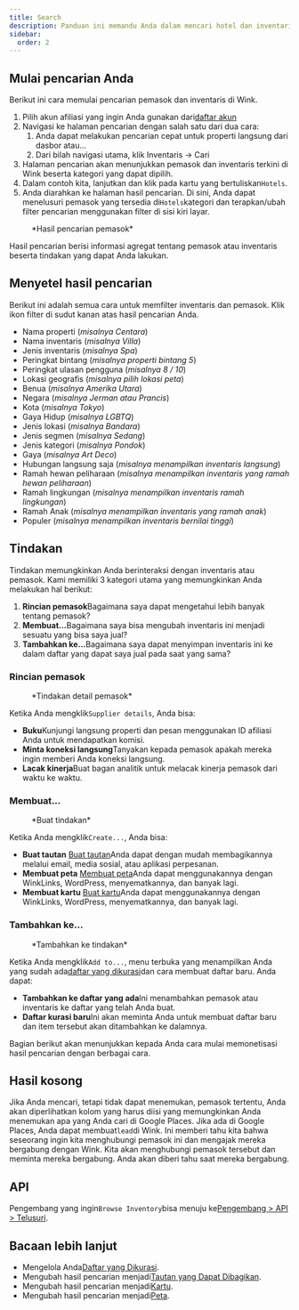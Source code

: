 ```yaml
---
title: Search
description: Panduan ini memandu Anda dalam mencari hotel dan inventaris.
sidebar:
  order: 2
---
```


## Mulai pencarian Anda

Berikut ini cara memulai pencarian pemasok dan inventaris di Wink.

1. Pilih akun afiliasi yang ingin Anda gunakan dari[daftar akun](https://studio.wink.travel/company/list)
2. Navigasi ke halaman pencarian dengan salah satu dari dua cara:
   1. Anda dapat melakukan pencarian cepat untuk properti langsung dari dasbor atau...
   2. Dari bilah navigasi utama, klik Inventaris → Cari
3. Halaman pencarian akan menunjukkan pemasok dan inventaris terkini di Wink beserta kategori yang dapat dipilih.
4. Dalam contoh kita, lanjutkan dan klik pada kartu yang bertuliskan`Hotels`.
5. Anda diarahkan ke halaman hasil pencarian. Di sini, Anda dapat menelusuri pemasok yang tersedia di`Hotels`kategori dan terapkan/ubah filter pencarian menggunakan filter di sisi kiri layar.

<figure>
  <CloudinaryImage width="700" height="570" resize="scale" quality="best" alt="Hasil pencarian" src="academy/search-results" errorImage="noimage_opaque_nyrtl0.png" />

  <figcaption>*Hasil pencarian pemasok*</figcaption>
</figure>


Hasil pencarian berisi informasi agregat tentang pemasok atau inventaris beserta tindakan yang dapat Anda lakukan.

## Menyetel hasil pencarian

Berikut ini adalah semua cara untuk memfilter inventaris dan pemasok. Klik ikon filter di sudut kanan atas hasil pencarian Anda.

* Nama properti (*misalnya Centara*)
* Nama inventaris (*misalnya Villa*)
* Jenis inventaris (*misalnya Spa*)
* Peringkat bintang (*misalnya properti bintang 5*)
* Peringkat ulasan pengguna (*misalnya 8 / 10*)
* Lokasi geografis (*misalnya pilih lokasi peta*)
* Benua (*misalnya Amerika Utara*)
* Negara (*misalnya Jerman atau Prancis*)
* Kota (*misalnya Tokyo*)
* Gaya Hidup (*misalnya LGBTQ*)
* Jenis lokasi (*misalnya Bandara*)
* Jenis segmen (*misalnya Sedang*)
* Jenis kategori (*misalnya Pondok*)
* Gaya (*misalnya Art Deco*)
* Hubungan langsung saja (*misalnya menampilkan inventaris langsung*)
* Ramah hewan peliharaan (*misalnya menampilkan inventaris yang ramah hewan peliharaan*)
* Ramah lingkungan (*misalnya menampilkan inventaris ramah lingkungan*)
* Ramah Anak (*misalnya menampilkan inventaris yang ramah anak*)
* Populer (*misalnya menampilkan inventaris bernilai tinggi*)

## Tindakan

Tindakan memungkinkan Anda berinteraksi dengan inventaris atau pemasok. Kami memiliki 3 kategori utama yang memungkinkan Anda melakukan hal berikut:

1. **Rincian pemasok**Bagaimana saya dapat mengetahui lebih banyak tentang pemasok?
2. **Membuat...**&#x42;agaimana saya bisa mengubah inventaris ini menjadi sesuatu yang bisa saya jual?
3. **Tambahkan ke...**&#x42;agaimana saya dapat menyimpan inventaris ini ke dalam daftar yang dapat saya jual pada saat yang sama?

### Rincian pemasok

<figure>
  <CloudinaryImage width="350" height="190" resize="scale" quality="best" alt="Rincian pemasok" src="academy/supplier-details" errorImage="noimage_opaque_nyrtl0.png" />

  <figcaption>*Tindakan detail pemasok*</figcaption>
</figure>


Ketika Anda mengklik`Supplier details`, Anda bisa:

* **Buku**Kunjungi langsung properti dan pesan menggunakan ID afiliasi Anda untuk mendapatkan komisi.
* **Minta koneksi langsung**Tanyakan kepada pemasok apakah mereka ingin memberi Anda koneksi langsung.
* **Lacak kinerja**Buat bagan analitik untuk melacak kinerja pemasok dari waktu ke waktu.

### Membuat...

<figure>
  <CloudinaryImage width="350" height="238" resize="scale" quality="best" alt="Tindakan" src="academy/inventory-actions" errorImage="noimage_opaque_nyrtl0.png" />

  <figcaption>*Buat tindakan*</figcaption>
</figure>


Ketika Anda mengklik`Create...`, Anda bisa:

* **Buat tautan** [Buat tautan](/studio/shareable-links)Anda dapat dengan mudah membagikannya melalui email, media sosial, atau aplikasi perpesanan.
* **Membuat peta** [Membuat peta](/studio/maps)Anda dapat menggunakannya dengan WinkLinks, WordPress, menyematkannya, dan banyak lagi.
* **Membuat kartu** [Buat kartu](/studio/cards)Anda dapat menggunakannya dengan WinkLinks, WordPress, menyematkannya, dan banyak lagi.

### Tambahkan ke...

<figure>
  <CloudinaryImage width="350" height="203" resize="scale" quality="best" alt="Tindakan" src="academy/add-to" errorImage="noimage_opaque_nyrtl0.png" />

  <figcaption>*Tambahkan ke tindakan*</figcaption>
</figure>


Ketika Anda mengklik`Add to...`, menu terbuka yang menampilkan Anda yang sudah ada[daftar yang dikurasi](/studio/curated-lists)dan cara membuat daftar baru. Anda dapat:

* **Tambahkan ke daftar yang ada**Ini menambahkan pemasok atau inventaris ke daftar yang telah Anda buat.
* **Daftar kurasi baru**Ini akan meminta Anda untuk membuat daftar baru dan item tersebut akan ditambahkan ke dalamnya.

Bagian berikut akan menunjukkan kepada Anda cara mulai memonetisasi hasil pencarian dengan berbagai cara.

## Hasil kosong

Jika Anda mencari, tetapi tidak dapat menemukan, pemasok tertentu, Anda akan diperlihatkan kolom yang harus diisi yang memungkinkan Anda menemukan apa yang Anda cari di Google Places. Jika ada di Google Places, Anda dapat membuat`lead`di Wink.
Ini memberi tahu kita bahwa seseorang ingin kita menghubungi pemasok ini dan mengajak mereka bergabung dengan Wink. Kita akan menghubungi pemasok tersebut dan meminta mereka bergabung. Anda akan diberi tahu saat mereka bergabung.

## API

Pengembang yang ingin`Browse Inventory`bisa menuju ke[Pengembang > API > Telusuri](/developers/apis/#browse-api).

## Bacaan lebih lanjut

* Mengelola Anda[Daftar yang Dikurasi](/studio/curated-lists).
* Mengubah hasil pencarian menjadi[Tautan yang Dapat Dibagikan](/studio/shareable-links).
* Mengubah hasil pencarian menjadi[Kartu](/studio/cards).
* Mengubah hasil pencarian menjadi[Peta](/studio/maps).

